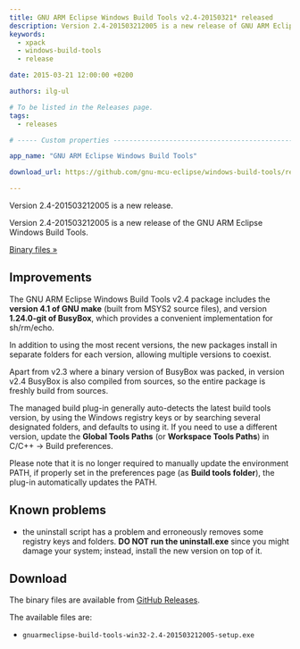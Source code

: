 ```yaml
---
title: GNU ARM Eclipse Windows Build Tools v2.4-20150321* released
description: Version 2.4-201503212005 is a new release of GNU ARM Eclipse Windows Build Tools.
keywords:
  - xpack
  - windows-build-tools
  - release

date: 2015-03-21 12:00:00 +0200

authors: ilg-ul

# To be listed in the Releases page.
tags:
  - releases

# ----- Custom properties -----------------------------------------------------

app_name: "GNU ARM Eclipse Windows Build Tools"

download_url: https://github.com/gnu-mcu-eclipse/windows-build-tools/releases/tag/v2.4/

---
```


<head><title>{frontMatter.title}</title></head>
<head><meta property="og:title" content={frontMatter.title} /></head>

Version 2.4-201503212005 is a new release.

<!-- truncate -->

Version 2.4-201503212005 is a new release of the GNU ARM Eclipse Windows Build Tools.

<!-- truncate -->

<p><a href={frontMatter.download_url}>Binary files »</a></p>

## Improvements

The GNU ARM Eclipse Windows Build Tools v2.4 package includes the **version 4.1 of GNU make** (built from MSYS2 source files), and version **1.24.0-git of BusyBox**, which provides a convenient implementation for sh/rm/echo.

In addition to using the most recent versions, the new packages install in separate folders for each version, allowing multiple versions to coexist.

Apart from v2.3 where a binary version of BusyBox was packed, in version v2.4 BusyBox is also compiled from sources, so the entire package is freshly build from sources.

The managed build plug-in generally auto-detects the latest build tools version, by using the Windows registry keys or by searching several designated folders, and defaults to using it. If you need to use a different version, update the **Global Tools Paths** (or **Workspace Tools Paths**) in C/C++ → Build preferences.

Please note that it is no longer required to manually update the environment PATH, if properly set in the preferences page (as **Build tools folder**), the plug-in automatically updates the PATH.

## Known problems

* the uninstall script has a problem and erroneously removes some registry keys and folders. **DO NOT run the uninstall.exe** since you might damage your system; instead, install the new version on top of it.

## Download

The binary files are available from <a href={frontMatter.download_url}>GitHub Releases</a>.

The available files are:

* `gnuarmeclipse-build-tools-win32-2.4-201503212005-setup.exe`
